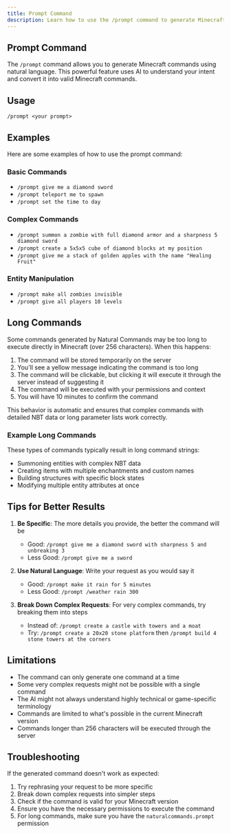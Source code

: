 ```yaml
---
title: Prompt Command
description: Learn how to use the /prompt command to generate Minecraft commands using natural language
---
```



<InlineTOC items={toc} />

## Prompt Command

The `/prompt` command allows you to generate Minecraft commands using natural language. This powerful feature uses AI to understand your intent and convert it into valid Minecraft commands.

## Usage

```
/prompt <your prompt>
```

## Examples

Here are some examples of how to use the prompt command:

### Basic Commands

- `/prompt give me a diamond sword`
- `/prompt teleport me to spawn`
- `/prompt set the time to day`

### Complex Commands

- `/prompt summon a zombie with full diamond armor and a sharpness 5 diamond sword`
- `/prompt create a 5x5x5 cube of diamond blocks at my position`
- `/prompt give me a stack of golden apples with the name "Healing Fruit"`

### Entity Manipulation

- `/prompt make all zombies invisible`
- `/prompt give all players 10 levels`

## Long Commands

Some commands generated by Natural Commands may be too long to execute directly in Minecraft (over 256 characters). When this happens:

1. The command will be stored temporarily on the server
2. You'll see a yellow message indicating the command is too long
3. The command will be clickable, but clicking it will execute it through the server instead of suggesting it
4. The command will be executed with your permissions and context
5. You will have 10 minutes to confirm the command

This behavior is automatic and ensures that complex commands with detailed NBT data or long parameter lists work correctly.

### Example Long Commands

These types of commands typically result in long command strings:

- Summoning entities with complex NBT data
- Creating items with multiple enchantments and custom names
- Building structures with specific block states
- Modifying multiple entity attributes at once

## Tips for Better Results

1. **Be Specific**: The more details you provide, the better the command will be

   - Good: `/prompt give me a diamond sword with sharpness 5 and unbreaking 3`
   - Less Good: `/prompt give me a sword`

2. **Use Natural Language**: Write your request as you would say it

   - Good: `/prompt make it rain for 5 minutes`
   - Less Good: `/prompt /weather rain 300`

3. **Break Down Complex Requests**: For very complex commands, try breaking them into steps
   - Instead of: `/prompt create a castle with towers and a moat`
   - Try: `/prompt create a 20x20 stone platform` then `/prompt build 4 stone towers at the corners`

## Limitations

- The command can only generate one command at a time
- Some very complex requests might not be possible with a single command
- The AI might not always understand highly technical or game-specific terminology
- Commands are limited to what's possible in the current Minecraft version
- Commands longer than 256 characters will be executed through the server

## Troubleshooting

If the generated command doesn't work as expected:

1. Try rephrasing your request to be more specific
2. Break down complex requests into simpler steps
3. Check if the command is valid for your Minecraft version
4. Ensure you have the necessary permissions to execute the command
5. For long commands, make sure you have the `naturalcommands.prompt` permission
